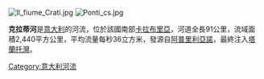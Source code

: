 [[Image:Il_fiume_Crati.jpg|right]]
[[Image:Ponti_cs.jpg|right]]

'''克拉蒂河'''是[[意大利|意大利]]的河流，位於該國南部[[卡拉布里亞|卡拉布里亞]]，河道全長91公里，流域面積2,440平方公里，平均流量每秒36立方米，發源自[[阿普里利亞諾|阿普里利亞諾]]，最終注入[[塔蘭托灣|塔蘭托灣]]。

{{Italy-geo-stub}}
[[Category:意大利河流|Category:意大利河流]]